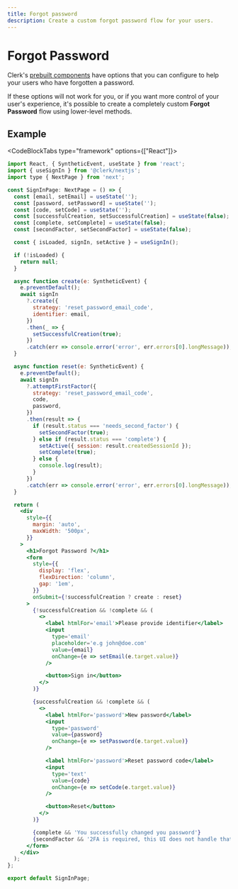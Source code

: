 ```yaml
---
title: Forgot password
description: Create a custom forgot password flow for your users.
---
```


# Forgot Password

Clerk's [prebuilt components](/docs/components/overview) have options that you can configure to help your users who have forgotten a password.

If these options will not work for you, or if you want more control of your user's experience, it's possible to create a completely custom **Forgot Password** flow using lower-level methods.

## Example

<CodeBlockTabs type="framework" options={["React"]}>
```jsx
import React, { SyntheticEvent, useState } from 'react';
import { useSignIn } from '@clerk/nextjs';
import type { NextPage } from 'next';

const SignInPage: NextPage = () => {
  const [email, setEmail] = useState('');
  const [password, setPassword] = useState('');
  const [code, setCode] = useState('');
  const [successfulCreation, setSuccessfulCreation] = useState(false);
  const [complete, setComplete] = useState(false);
  const [secondFactor, setSecondFactor] = useState(false);

  const { isLoaded, signIn, setActive } = useSignIn();

  if (!isLoaded) {
    return null;
  }

  async function create(e: SyntheticEvent) {
    e.preventDefault();
    await signIn
      ?.create({
        strategy: 'reset_password_email_code',
        identifier: email,
      })
      .then(_ => {
        setSuccessfulCreation(true);
      })
      .catch(err => console.error('error', err.errors[0].longMessage));
  }

  async function reset(e: SyntheticEvent) {
    e.preventDefault();
    await signIn
      ?.attemptFirstFactor({
        strategy: 'reset_password_email_code',
        code,
        password,
      })
      .then(result => {
        if (result.status === 'needs_second_factor') {
          setSecondFactor(true);
        } else if (result.status === 'complete') {
          setActive({ session: result.createdSessionId });
          setComplete(true);
        } else {
          console.log(result);
        }
      })
      .catch(err => console.error('error', err.errors[0].longMessage));
  }

  return (
    <div
      style={{
        margin: 'auto',
        maxWidth: '500px',
      }}
    >
      <h1>Forgot Password ?</h1>
      <form
        style={{
          display: 'flex',
          flexDirection: 'column',
          gap: '1em',
        }}
        onSubmit={!successfulCreation ? create : reset}
      >
        {!successfulCreation && !complete && (
          <>
            <label htmlFor='email'>Please provide identifier</label>
            <input
              type='email'
              placeholder='e.g john@doe.com'
              value={email}
              onChange={e => setEmail(e.target.value)}
            />

            <button>Sign in</button>
          </>
        )}

        {successfulCreation && !complete && (
          <>
            <label htmlFor='password'>New password</label>
            <input
              type='password'
              value={password}
              onChange={e => setPassword(e.target.value)}
            />

            <label htmlFor='password'>Reset password code</label>
            <input
              type='text'
              value={code}
              onChange={e => setCode(e.target.value)}
            />

            <button>Reset</button>
          </>
        )}

        {complete && 'You successfully changed you password'}
        {secondFactor && '2FA is required, this UI does not handle that'}
      </form>
    </div>
  );
};

export default SignInPage;
```
</CodeBlockTabs>